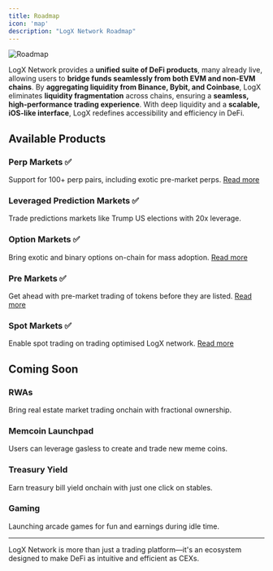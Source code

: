 ```yaml
---
title: Roadmap
icon: 'map'
description: "LogX Network Roadmap"
---
```


![Roadmap](https://logx-docs-public.s3.us-east-1.amazonaws.com/doc-images/LOGX+Network+Roadmap+for+doc.png)

LogX Network provides a **unified suite of DeFi products**, many already live, allowing users to **bridge funds seamlessly from both EVM and non-EVM chains**. By **aggregating liquidity from Binance, Bybit, and Coinbase**, LogX eliminates **liquidity fragmentation** across chains, ensuring a **seamless, high-performance trading experience**. With deep liquidity and a **scalable, iOS-like interface**, LogX redefines accessibility and efficiency in DeFi.

## Available Products

### Perp Markets ✅
Support for 100+ perp pairs, including exotic pre-market perps. [Read more](/guides/perp-markets)

### Leveraged Prediction Markets ✅
Trade predictions markets like Trump US elections with 20x leverage.

### Option Markets ✅
Bring exotic and binary options on-chain for mass adoption. [Read more](/guides/option-markets)

### Pre Markets ✅
Get ahead with pre-market trading of tokens before they are listed. [Read more](/guides/pre-markets)

### Spot Markets ✅
Enable spot trading on trading optimised LogX network. [Read more](/guides/spot-markets)

## Coming Soon

### RWAs
Bring real estate market trading onchain with fractional ownership.

### Memcoin Launchpad
Users can leverage gasless to create and trade new meme coins.

### Treasury Yield
Earn treasury bill yield onchain with just one click on stables.

### Gaming
Launching arcade games for fun and earnings during idle time.

---

LogX Network is more than just a trading platform—it's an ecosystem designed to make DeFi as intuitive and efficient as CEXs.
